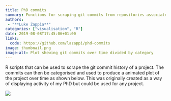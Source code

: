 ```yaml
---
title: PhD commits
summary: Functions for scraping git commits from repositories associated with a PhD (or anything else) and plotting them
authors:
 - "**Luke Zappia**"
categories: ["visualisation", "R"]
date: 2019-08-08T17:45:06+01:00
links:
  code: https://github.com/lazappi/phd-commits
image: thumbnail.png
image-alt: Plot showing git commits over time divided by category
---
```


R scripts that can be used to scrape the git commit history of a project.
The commits can then be categorised and used to produce a animated plot of the project over time as shown below.
This was originally created as a way of displaying activity of my PhD but could be used for any project.

![](https://raw.githubusercontent.com/lazappi/phd-commits/master/phd_commits.gif)
